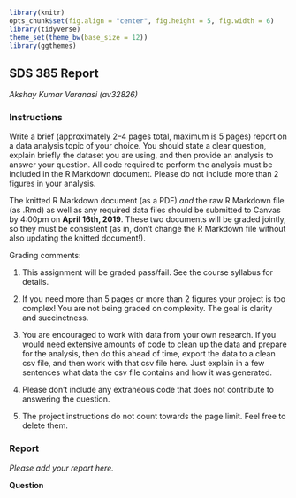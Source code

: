 ```r
library(knitr)
opts_chunk$set(fig.align = "center", fig.height = 5, fig.width = 6)
library(tidyverse)
theme_set(theme_bw(base_size = 12))
library(ggthemes)
```

## SDS 385 Report
*Akshay Kumar Varanasi (av32826)*

### Instructions

Write a brief (approximately 2--4 pages total, maximum is 5 pages) report on a data analysis topic of your choice. You should state a clear question, explain briefly the dataset you are using, and then provide an analysis to answer your question. All code required to perform the analysis must be included in the R Markdown document. Please do not include more than 2 figures in your analysis.

The knitted R Markdown document (as a PDF) *and* the raw R Markdown file (as .Rmd) as well as any required data files should be submitted to Canvas by 4:00pm on **April 16th, 2019**. These two documents will be graded jointly, so they must be consistent (as in, don't change the R Markdown file without also updating the knitted document!).

Grading comments:

1. This assignment will be graded pass/fail. See the course syllabus for details.

2. If you need more than 5 pages or more than 2 figures your project is too complex! You are not being graded on complexity. The goal is clarity and succinctness.

3. You are encouraged to work with data from your own research. If you would need extensive amounts of code to clean up the data and prepare for the analysis, then do this ahead of time, export the data to a clean csv file, and then work with that csv file here. Just explain in a few sentences what data the csv file contains and how it was generated.

4. Please don't include any extraneous code that does not contribute to answering the question.

5. The project instructions do not count towards the page limit. Feel free to delete them.

### Report

*Please add your report here.*


**Question**

